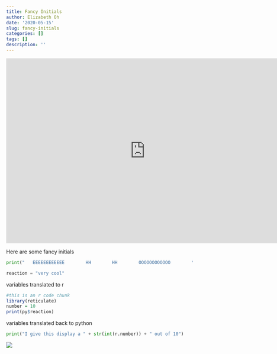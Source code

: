 ```yaml
---
title: Fancy Initials
author: Elizabeth Oh
date: '2020-05-15'
slug: fancy-initials
categories: []
tags: []
description: ''
---
```

<iframe width="750" height="500" src="https://www.youtube.com/embed/rXMB5WSCVks?start=2" frameborder="0" allow="accelerometer; autoplay; encrypted-media; gyroscope; picture-in-picture" allowfullscreen></iframe>

Here are some fancy initials

```python
    
print("   EEEEEEEEEEEE        HH        HH        OOOOOOOOOOOO        \n   EEEEEEEEEEEE        HH        HH        OOOOOOOOOOOO        \n   EE                  HH        HH        OO        OO        \n   EE                  HH        HH        OO        OO        \n   EEEEEEEEEEEE        HHHHHHHHHHHH        OO        OO        \n   EEEEEEEEEEEE        HHHHHHHHHHHH        OO        OO        \n   EE                  HH        HH        OO        OO        \n   EE                  HH        HH        OO        OO        \n   EEEEEEEEEEEE   ..   HH        HH   ..   OOOOOOOOOOOO   ..   \n   EEEEEEEEEEEE   ..   HH        HH   ..   OOOOOOOOOOOO   ..   \n")

reaction = "very cool"
```

variables translated to r
```r
#this is an r code chunk
library(reticulate)
number = 10
print(py$reaction)
```

variables translated back to python
```python
    
print("I give this display a " + str(int(r.number)) + " out of 10")
```

![](/img/bongo.png)